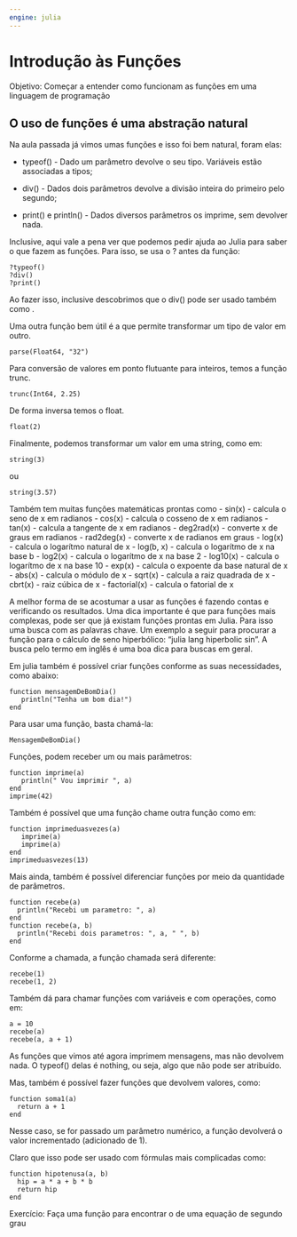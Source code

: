 ```yaml
---
engine: julia
---
```

# Introdução às Funções

Objetivo: Começar a entender como funcionam as funções em uma linguagem de programação

## O uso de funções é uma abstração natural

Na aula passada já vimos umas funções e isso foi bem natural, foram elas:

- typeof() - Dado um parâmetro devolve o seu tipo. Variáveis estão
  associadas a tipos;
- div() - Dados dois parâmetros devolve a divisão inteira do primeiro pelo segundo;

- print() e println() - Dados diversos parâmetros os imprime, sem devolver nada.

Inclusive, aqui vale a pena ver que podemos pedir ajuda ao Julia para saber o que fazem as
funções. Para isso, se usa o ? antes da função:

```
?typeof()
?div()
?print()
```



Ao fazer isso, inclusive descobrimos que o div() pode ser usado também como \div.

Uma outra função bem útil é a que permite transformar um tipo de valor em outro.

```
parse(Float64, "32")
```



Para conversão de valores em ponto flutuante para inteiros, temos a função trunc.

```
trunc(Int64, 2.25)
```


De forma inversa temos o float.

```
float(2)
``` 


Finalmente, podemos transformar um valor em uma string, como em:

```
string(3)
```



ou

```
string(3.57)
```


Também tem muitas funções matemáticas prontas como
- sin(x) - calcula o seno de x em radianos
- cos(x) - calcula o cosseno de x em radianos
- tan(x) - calcula a tangente de x em radianos
- deg2rad(x) - converte x de graus em radianos
- rad2deg(x) - converte x de radianos em graus
- log(x) - calcula o logarítmo natural de x
- log(b, x) - calcula o logarítmo de x na base b
- log2(x) - calcula o logarítmo de x na base 2
- log10(x) - calcula o logarítmo de x na base 10
- exp(x) - calcula o expoente da base natural de x
- abs(x) - calcula o módulo de x
- sqrt(x) - calcula a raiz quadrada de x
- cbrt(x) - raiz cúbica de x
- factorial(x) - calcula o fatorial de x

A melhor forma de se acostumar a usar as funções é fazendo contas e
verificando os resultados. Uma dica importante é que para funções mais
complexas, pode ser que já existam funções prontas em Julia. Para isso
uma busca com as palavras chave. Um exemplo a seguir para procurar a função
para o cálculo de seno hiperbólico: "julia lang hiperbolic sin". A busca pelo
termo em inglês é uma boa dica para buscas em geral.

Em julia também é possível criar funções conforme as suas necessidades, como abaixo:

```
function mensagemDeBomDia()
   println("Tenha um bom dia!")
end
```

Para usar uma função, basta chamá-la:


```
MensagemDeBomDia()
```

Funções, podem receber um ou mais parâmetros:

```
function imprime(a)
   println(" Vou imprimir ", a)
end
imprime(42)
```

Também é possível que uma função chame outra função como em:

```
function imprimeduasvezes(a)
   imprime(a)
   imprime(a)
end
imprimeduasvezes(13)
```


Mais ainda, também é possível diferenciar funções por meio da quantidade
de parâmetros.

```
function recebe(a)
  println("Recebi um parametro: ", a)
end
function recebe(a, b)
  println("Recebi dois parametros: ", a, " ", b)
end
```


Conforme a chamada, a função chamada será diferente:

```
recebe(1)
recebe(1, 2)
```


Também dá para chamar funções com variáveis e com operações, como
em:

```
a = 10
recebe(a)
recebe(a, a + 1)
```


As funções que vimos até agora imprimem mensagens, mas não devolvem nada.
O typeof() delas é nothing, ou seja, algo que não pode ser atribuído.

Mas, também é possível fazer funções que devolvem valores, como:

```
function soma1(a)
  return a + 1
end
```

Nesse caso, se for passado um parâmetro numérico, a função devolverá o valor
incrementado (adicionado de 1).

Claro que isso pode ser usado com fórmulas mais complicadas como:

```
function hipotenusa(a, b)
  hip = a * a + b * b
  return hip
end
```

Exercício:
Faça uma função para encontrar o \Delta de uma equação de segundo grau
